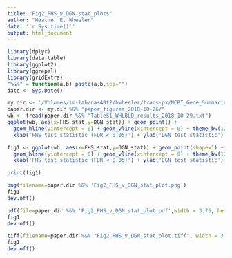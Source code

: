 ```yaml
---
title: "Fig2_FHS_v_DGN_stat_plots"
author: "Heather E. Wheeler"
date: '`r Sys.time()`'
output: html_document
---
```


```r
library(dplyr)
library(data.table)
library(ggplot2)
library(ggrepel)
library(gridExtra)
"%&%" = function(a,b) paste(a,b,sep="")
date <- Sys.Date()
```

```r
my.dir <- '/Volumes/im-lab/nas40t2/hwheeler/trans-px/NCBI_Gene_Summaries/'
paper.dir <- my.dir %&% "paper_figures_2018-10-26/"
wb <- fread(paper.dir %&% "TableS1_WHLBLD_results_2018-10-29.txt")
ggplot(wb, aes(x=FHS_stat,y=DGN_stat)) + geom_point() + 
  geom_hline(yintercept = 0) + geom_vline(xintercept = 0) + theme_bw(12) + 
  xlab('FHS test statistic (FDR < 0.05)') + ylab('DGN test statistic')

fig1 <- ggplot(wb, aes(x=FHS_stat,y=DGN_stat)) + geom_point(shape=1) + coord_cartesian(xlim=c(-17,17),ylim=c(-17,17)) +
  geom_hline(yintercept = 0) + geom_vline(xintercept = 0) + theme_bw(12) + 
  xlab('FHS test statistic (FDR < 0.05)') + ylab('DGN test statistic')

print(fig1)

png(filename=paper.dir %&% 'Fig2_FHS_v_DGN_stat_plot.png')
fig1
dev.off()

pdf(file=paper.dir %&% 'Fig2_FHS_v_DGN_stat_plot.pdf',width = 3.75, height = 3.75)
fig1
dev.off()

tiff(filename=paper.dir %&% "Fig2_FHS_v_DGN_stat_plot.tiff", width = 3.75, height = 3.75, units = 'in', res = 300, compression = 'lzw')
fig1
dev.off()
```
